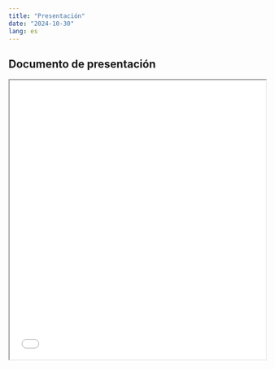 ```yaml
---
title: "Presentación"
date: "2024-10-30"
lang: es
---
```


## Documento de presentación
 
<iframe src=/slides/09-clase9/sesion_09__conglomerados.pdf height="550" width=100% allowfullscreen="true">
</iframe> 





